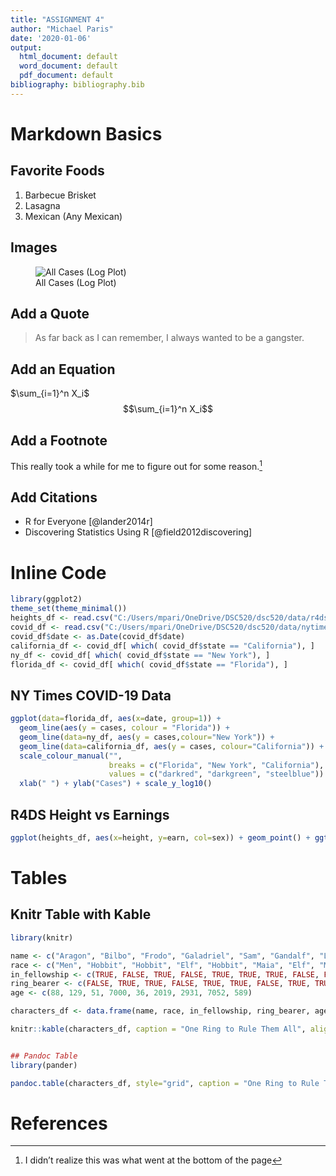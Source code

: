 ```yaml
---
title: "ASSIGNMENT 4"
author: "Michael Paris"
date: '2020-01-06'
output:
  html_document: default
  word_document: default
  pdf_document: default
bibliography: bibliography.bib
---
```


# Markdown Basics

## Favorite Foods

1. Barbecue Brisket
1. Lasagna
1. Mexican (Any Mexican)

## Images

![All Cases (Log Plot)](plots/10-all-cases-log.png)

## Add a Quote

> As far back as I can remember, I always wanted to be a gangster.

## Add an Equation

$\sum_{i=1}^n X_i$
$$\sum_{i=1}^n X_i$$

## Add a Footnote

This really took a while for me to figure out for some reason.^[I didn't realize this was what went at the bottom of the page]

## Add Citations

* R for Everyone [@lander2014r]
* Discovering Statistics Using R [@field2012discovering]

# Inline Code

```r

library(ggplot2)
theme_set(theme_minimal())
heights_df <- read.csv("C:/Users/mpari/OneDrive/DSC520/dsc520/data/r4ds/heights.csv")
covid_df <- read.csv("C:/Users/mpari/OneDrive/DSC520/dsc520/data/nytimes/covid-19-data/us-states.csv")
covid_df$date <- as.Date(covid_df$date)
california_df <- covid_df[ which( covid_df$state == "California"), ]
ny_df <- covid_df[ which( covid_df$state == "New York"), ]
florida_df <- covid_df[ which( covid_df$state == "Florida"), ]

```

## NY Times COVID-19 Data

```r

ggplot(data=florida_df, aes(x=date, group=1)) +
  geom_line(aes(y = cases, colour = "Florida")) +
  geom_line(data=ny_df, aes(y = cases,colour="New York")) +
  geom_line(data=california_df, aes(y = cases, colour="California")) +
  scale_colour_manual("",
                      breaks = c("Florida", "New York", "California"),
                      values = c("darkred", "darkgreen", "steelblue")) +
  xlab(" ") + ylab("Cases") + scale_y_log10()

```


## R4DS Height vs Earnings

```r

ggplot(heights_df, aes(x=height, y=earn, col=sex)) + geom_point() + ggtitle("Height vs. Earnings") + xlab("Hight(Inches)") + ylab("Earnings(Dollars)")


```


# Tables
## Knitr Table with Kable
```r

library(knitr)

name <- c("Aragon", "Bilbo", "Frodo", "Galadriel", "Sam", "Gandalf", "Legolas", "Sauron", "Gollum")
race <- c("Men", "Hobbit", "Hobbit", "Elf", "Hobbit", "Maia", "Elf", "Maia", "Hobbit")
in_fellowship <- c(TRUE, FALSE, TRUE, FALSE, TRUE, TRUE, TRUE, FALSE, FALSE)
ring_bearer <- c(FALSE, TRUE, TRUE, FALSE, TRUE, TRUE, FALSE, TRUE, TRUE)
age <- c(88, 129, 51, 7000, 36, 2019, 2931, 7052, 589)

characters_df <- data.frame(name, race, in_fellowship, ring_bearer, age)

knitr::kable(characters_df, caption = "One Ring to Rule Them All", align = "lllll")


## Pandoc Table
library(pander)

pandoc.table(characters_df, style="grid", caption = "One Ring to Rule Them All")

```

# References